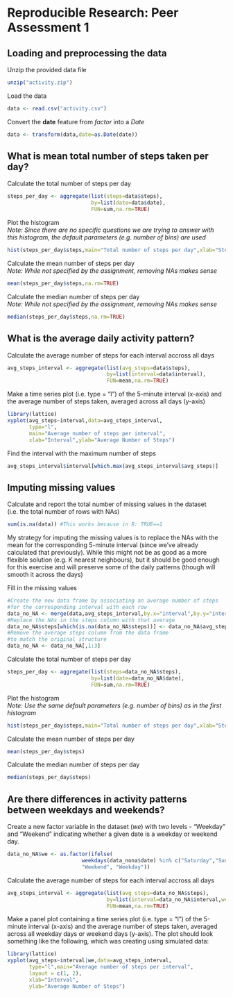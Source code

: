 # Reproducible Research: Peer Assessment 1
## Loading and preprocessing the data
Unzip the provided data file
```r
unzip("activity.zip")
```
Load the data
```r
data <- read.csv("activity.csv")
```
Convert the **date** feature from *factor* into a *Date*
```r
data <- transform(data,date=as.Date(date))
```
## What is mean total number of steps taken per day?
Calculate the total number of steps per day
```r
steps_per_day <- aggregate(list(steps=data$steps),
                           by=list(date=data$date),
                           FUN=sum,na.rm=TRUE)
```
Plot the histogram  
*Note: Since there are no specific questions we are trying to answer with this histogram, the default parameters (e.g. number of bins) are used*
```r
hist(steps_per_day$steps,main="Total number of steps per day",xlab="Steps")
```


Calculate the mean number of steps per day  
*Note: While not specified by the assignment, removing NAs makes sense*
```r
mean(steps_per_day$steps,na.rm=TRUE)
```
Calculate the median number of steps per day  
*Note: While not specified by the assignment, removing NAs makes sense*
```r
median(steps_per_day$steps,na.rm=TRUE)
```
## What is the average daily activity pattern?
Calculate the average number of steps for each interval accross all days
```r
avg_steps_interval <- aggregate(list(avg_steps=data$steps),
                                by=list(interval=data$interval),
                                FUN=mean,na.rm=TRUE)
```
Make a time series plot (i.e. type = "l") of the 5-minute interval (x-axis) and the average number of steps taken, averaged across all days (y-axis)
```r
library(lattice)
xyplot(avg_steps~interval,data=avg_steps_interval,
       type="l",
       main="Average number of steps per interval",
       xlab="Interval",ylab="Average Number of Steps")
```


Find the interval with the maximum number of steps
```r
avg_steps_interval$interval[which.max(avg_steps_interval$avg_steps)]
```
## Imputing missing values
Calculate and report the total number of missing values in the dataset (i.e. the total number of rows with NAs)
```r
sum(is.na(data)) #This works because in R: TRUE==1
```
My strategy for imputing the missing values is to replace the NAs with the mean for the corresponding 5-minute interval (since we've already calculated that previously). While this might not be as good as a more flexible solution (e.g. K nearest neighbours), but it should be good enough for this exercise and will preserve some of the daily patterns (though will smooth it across the days)  
  
Fill in the missing values
```r
#Create the new data frame by associating an average number of steps
#for the corresponding interval with each row
data_no_NA <- merge(data,avg_steps_interval,by.x="interval",by.y="interval")
#Replace the NAs in the steps column with that average
data_no_NA$steps[which(is.na(data_no_NA$steps))] <- data_no_NA$avg_steps[which(is.na(data_no_NA$steps))]
#Remove the average steps column from the data frame 
#to match the original structure
data_no_NA <- data_no_NA[,1:3]

```
Calculate the total number of steps per day
```r
steps_per_day <- aggregate(list(steps=data_no_NA$steps),
                           by=list(date=data_no_NA$date),
                           FUN=sum,na.rm=TRUE)
```
Plot the histogram  
*Note: Use the same default parameters (e.g. number of bins) as in the first histogram*
```r
hist(steps_per_day$steps,main="Total number of steps per day",xlab="Steps")
```


Calculate the mean number of steps per day
```r
mean(steps_per_day$steps)
```
Calculate the median number of steps per day
```r
median(steps_per_day$steps)
```
## Are there differences in activity patterns between weekdays and weekends?
Create a new factor variable in the dataset (*we*) with two levels - "Weekday" and "Weekend" indicating whether a given date is a weekday or weekend day.
```r
data_no_NA$we <- as.factor(ifelse(
                        weekdays(data_nona$date) %in% c("Saturday","Sunday"),
                        "Weekend", "Weekday")) 
```
Calculate the average number of steps for each interval accross all days
```r
avg_steps_interval <- aggregate(list(avg_steps=data_no_NA$steps),
                                by=list(interval=data_no_NA$interval,we=data_no_NA$we),
                                FUN=mean,na.rm=TRUE)
```
Make a panel plot containing a time series plot (i.e. type = "l") of the 5-minute interval (x-axis) and the average number of steps taken, averaged across all weekday days or weekend days (y-axis). The plot should look something like the following, which was creating using simulated data:
```r
library(lattice)
xyplot(avg_steps~interval|we,data=avg_steps_interval,
       type="l",main="Average number of steps per interval",
       layout = c(1, 2),
       xlab="Interval",
       ylab="Average Number of Steps")
```

